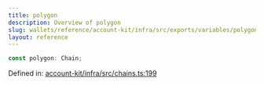 ```yaml
---
title: polygon
description: Overview of polygon
slug: wallets/reference/account-kit/infra/src/exports/variables/polygon
layout: reference
---
```


```ts
const polygon: Chain;
```

Defined in: [account-kit/infra/src/chains.ts:199](https://github.com/alchemyplatform/aa-sdk/blob/49e74eee8606f480b200b4612d00d950da8a8742/account-kit/infra/src/chains.ts#L199)
